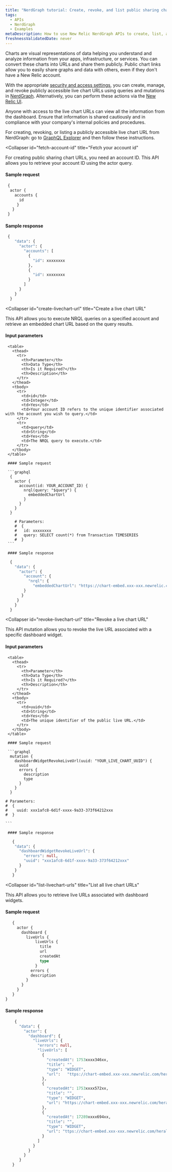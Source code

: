 ```yaml
---
title: "NerdGraph tutorial: Create, revoke, and list public sharing chart URLs"
tags:
  - APIs
  - NerdGraph
  - Examples
metaDescription: How to use New Relic NerdGraph APIs to create, list, and revoke live chart URLs
freshnessValidatedDate: never
---
```


Charts are visual representations of data helping you understand and analyze information from your apps, infrastructure, or services. You can convert these charts into URLs and share them publicly. Public chart links allow you to easily share graphs and data with others, even if they don't have a New Relic account.

With the appropriate [security and access settings](/docs/query-your-data/explore-query-data/dashboards/prerequisites-to-share-dashboards-charts/), you can create, manage, and revoke publicly accessible live chart URLs using queries and mutations in [NerdGraph](/docs/apis/nerdgraph/get-started/introduction-new-relic-nerdgraph/). Alternatively, you can perform these actions via the [New Relic UI](/docs/query-your-data/explore-query-data/dashboards/share-charts-dashboards-externally/#chart).

<Callout variant="caution">
  Anyone with access to the live chart URLs can view all the information from the dashboard. Ensure that information is shared cautiously and in compliance with your company's internal policies and procedures.
</Callout>

For creating, revoking, or listing a publicly accessible live chart URL from NerdGraph: go to [GraphQL Explorer](https://one.newrelic.com/nerdgraph-graphiql?state=2f361eaf-e5b7-41a4-5eec-e6910bbc7c47) and then follow these instructions.

<CollapserGroup>

  <Collapser 
    id="fetch-account-id" 
    title="Fetch your account id"
  >
  
  For creating public sharing chart URLs, you need an account ID. This API allows you to retrieve your account ID using the actor query.

  #### Sample request

  ```graphql
   {
    actor {
      accounts {
        id
       }
     }
   }
  ```

  #### Sample response

  ```graphql
   {
      "data": {
        "actor": {
          "accounts": [
            {
              "id": xxxxxxxx
            },
            {
              "id": xxxxxxxx
            }
          ]
        }
      }
    }
  ```
  </Collapser>
  
  <Collapser 
    id="create-livechart-url"
    title="Create a live chart URL"
  >

 This API allows you to execute NRQL queries on a specified account and retrieve an embedded chart URL based on the query results.

 #### Input parameters
 
     <table>
       <thead>
         <tr>
           <th>Parameter</th>
           <th>Data Type</th>
           <th>Is it Required?</th>
           <th>Description</th>
         </tr>
       </thead>
       <tbody>
         <tr>
           <td>id</td>
           <td>Integer</td>
           <td>Yes</td>
           <td>Your account ID refers to the unique identifier associated with the account you wish to query.</td>
         </tr>
         <tr>
           <td>query</td>
           <td>String</td>
           <td>Yes</td>
           <td>The NRQL query to execute.</td>
         </tr>
       </tbody>
     </table>
 
     #### Sample request
 
     ```graphql
      {
        actor {
          account(id: YOUR_ACCOUNT_ID) {
            nrql(query: "$query") {
              embeddedChartUrl
            }
          }
        }
      }

        # Parameters:
        #  {
        #   id: xxxxxxxx
        #   query: SELECT count(*) from Transaction TIMESERIES
        #  }
     ```
 
     #### Sample response
      
```graphql
  {
    "data": {
      "actor": {
        "account": {
          "nrql": {
            "embeddedChartUrl": "https://chart-embed.xxx-xxx.newrelic.com/charts/e187axxx-xxxx-449e-xxxx-4fb7a520xxxx"
        }
       }
     }
    }
  }
```
</Collapser>

<Collapser 
    id="revoke-livechart-url" 
    title="Revoke a live chart URL"
  >

 This API mutation allows you to revoke the live URL associated with a specific dashboard widget.
#### Input parameters
 
     <table>
       <thead>
         <tr>
           <th>Parameter</th>
           <th>Data Type</th>
           <th>Is it Required?</th>
           <th>Description</th>
         </tr>
       </thead>
       <tbody>
         <tr>
           <td>uuid</td>
           <td>String</td>
           <td>Yes</td>
           <td>The unique identifier of the public live URL.</td>
         </tr>
       </tbody>
     </table>
 
     #### Sample request
 
     ```graphql
      mutation {
        dashboardWidgetRevokeLiveUrl(uuid: "YOUR_LIVE_CHART_UUID") {
          uuid
          errors {
            description
            type
          }
        }
      }

    # Parameters:
    #  {
    #    uuid: xxx1afc8-6d1f-xxxx-9a33-373f64212xxx
    #  }

    ```
 
     #### Sample response
      
```graphql
   {
    "data": {
      "dashboardWidgetRevokeLiveUrl": {
        "errors": null,
        "uuid": "xxx1afc8-6d1f-xxxx-9a33-373f64212xxx"
      }
    }
   }

```
</Collapser>

<Collapser 
    id="list-livechart-urls" 
    title="List all live chart URLs"
  >

 This API allows you to retrieve live URLs associated with dashboard widgets.

 #### Sample request

 ```graphql
    {
      actor {
        dashboard {
          liveUrls {
              liveUrls {
                title
                url
                createdAt
                type
              }
            errors {
            description
          }
        }
      }
    }
 }
```

#### Sample response
```graphql
    {
      "data": {
        "actor": {
          "dashboard": {
            "liveUrls": {
              "errors": null,
              "liveUrls": [
                {
                  "createdAt": 1753xxxx346xx,
                  "title": "",
                  "type": "WIDGET",
                  "url":   "ttps://chart-embed.xxx-xxx.newrelic.com/herald/9ac583f4-b43e-4750-841b-9f1aa39cde00"
                },
                {
                  "createdAt": 1753xxxx572xx,
                  "title": "",
                  "type": "WIDGET",
                  "url": "https://chart-embed.xxx-xxx.newrelic.com/herald/5d81451a-4dfb-42de-9682-dae4d7fb7962"
                },
                {
                  "createdAt": 17289xxxx694xx,
                  "title": "",
                  "type": "WIDGET",
                  "url": "ttps://chart-embed.xxx-xxx.newrelic.com/herald/c1eac5ac-4a93-42d4-8b25-36078ecc8d79"
                }
              ]
            }
          }
        }
      }
   }

```
</Collapser>
</CollapserGroup>
